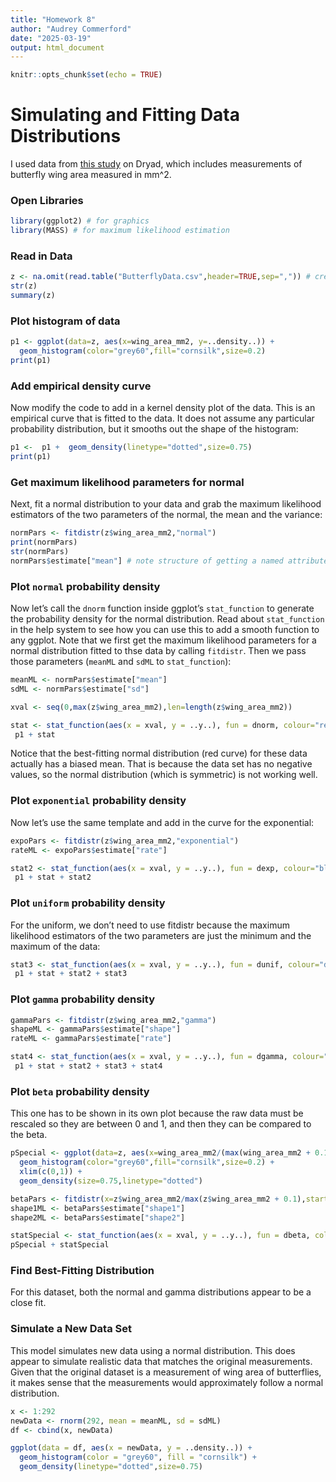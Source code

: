 ```yaml
---
title: "Homework 8"
author: "Audrey Commerford"
date: "2025-03-19"
output: html_document
---
```


```r
knitr::opts_chunk$set(echo = TRUE)
```

# Simulating and Fitting Data Distributions

I used data from [this study](https://datadryad.org/dataset/doi:10.5061/dryad.vhhmgqp2t) on Dryad, which includes measurements of butterfly wing area measured in mm^2. 

### Open Libraries

```r
library(ggplot2) # for graphics
library(MASS) # for maximum likelihood estimation
```

### Read in Data

```r
z <- na.omit(read.table("ButterflyData.csv",header=TRUE,sep=",")) # create data frame and remove NA values
str(z)
summary(z)
```

### Plot histogram of data

```r
p1 <- ggplot(data=z, aes(x=wing_area_mm2, y=..density..)) +
  geom_histogram(color="grey60",fill="cornsilk",size=0.2) 
print(p1)
```

### Add empirical density curve

Now modify the code to add in a kernel density plot of the data. This is an empirical curve that is fitted to the data. It does not assume any particular probability distribution, but it smooths out the shape of the histogram:

```r
p1 <-  p1 +  geom_density(linetype="dotted",size=0.75)
print(p1)
```

### Get maximum likelihood parameters for normal

Next, fit a normal distribution to your data and grab the maximum likelihood estimators of the two parameters of the normal, the mean and the variance:

```r
normPars <- fitdistr(z$wing_area_mm2,"normal")
print(normPars)
str(normPars)
normPars$estimate["mean"] # note structure of getting a named attribute
```

### Plot `normal` probability density

Now let’s call the `dnorm` function inside ggplot’s `stat_function` to generate the probability density for the normal distribution. Read about `stat_function` in the help system to see how you can use this to add a smooth function to any ggplot. Note that we first get the maximum likelihood parameters for a normal distribution fitted to thse data by calling `fitdistr`. Then we pass those parameters (`meanML` and `sdML` to `stat_function`):

```r
meanML <- normPars$estimate["mean"]
sdML <- normPars$estimate["sd"]

xval <- seq(0,max(z$wing_area_mm2),len=length(z$wing_area_mm2))

stat <- stat_function(aes(x = xval, y = ..y..), fun = dnorm, colour="red", n = length(z$wing_area_mm2), args = list(mean = meanML, sd = sdML))
 p1 + stat
```

Notice that the best-fitting normal distribution (red curve) for these data actually has a biased mean. That is because the data set has no negative values, so the normal distribution (which is symmetric) is not working well.

### Plot `exponential` probability density

Now let’s use the same template and add in the curve for the exponential:

```r
expoPars <- fitdistr(z$wing_area_mm2,"exponential")
rateML <- expoPars$estimate["rate"]

stat2 <- stat_function(aes(x = xval, y = ..y..), fun = dexp, colour="blue", n = length(z$wing_area_mm2), args = list(rate=rateML))
 p1 + stat + stat2
```

### Plot `uniform` probability density

For the uniform, we don’t need to use fitdistr because the maximum likelihood estimators of the two parameters are just the minimum and the maximum of the data:

```r
stat3 <- stat_function(aes(x = xval, y = ..y..), fun = dunif, colour="darkgreen", n = length(z$wing_area_mm2), args = list(min=min(z$wing_area_mm2), max=max(z$wing_area_mm2)))
 p1 + stat + stat2 + stat3
```

### Plot `gamma` probability density

```r
gammaPars <- fitdistr(z$wing_area_mm2,"gamma")
shapeML <- gammaPars$estimate["shape"]
rateML <- gammaPars$estimate["rate"]

stat4 <- stat_function(aes(x = xval, y = ..y..), fun = dgamma, colour="brown", n = length(z$wing_area_mm2), args = list(shape=shapeML, rate=rateML))
 p1 + stat + stat2 + stat3 + stat4
```

### Plot `beta` probability density

This one has to be shown in its own plot because the raw data must be rescaled so they are between 0 and 1, and then they can be compared to the beta.

```r
pSpecial <- ggplot(data=z, aes(x=wing_area_mm2/(max(wing_area_mm2 + 0.1)), y=..density..)) +
  geom_histogram(color="grey60",fill="cornsilk",size=0.2) + 
  xlim(c(0,1)) +
  geom_density(size=0.75,linetype="dotted")

betaPars <- fitdistr(x=z$wing_area_mm2/max(z$wing_area_mm2 + 0.1),start=list(shape1=1,shape2=2),"beta")
shape1ML <- betaPars$estimate["shape1"]
shape2ML <- betaPars$estimate["shape2"]

statSpecial <- stat_function(aes(x = xval, y = ..y..), fun = dbeta, colour="orchid", n = length(z$wing_area_mm2), args = list(shape1=shape1ML,shape2=shape2ML))
pSpecial + statSpecial
```

### Find Best-Fitting Distribution

For this dataset, both the normal and gamma distributions appear to be a close fit. 

### Simulate a New Data Set

This model simulates new data using a normal distribution. This does appear to simulate realistic data that matches the original measurements. Given that the original dataset is a measurement of wing area of butterflies, it makes sense that the measurements would approximately follow a normal distribution. 

```r
x <- 1:292
newData <- rnorm(292, mean = meanML, sd = sdML)
df <- cbind(x, newData)

ggplot(data = df, aes(x = newData, y = ..density..)) + 
  geom_histogram(color = "grey60", fill = "cornsilk") + 
  geom_density(linetype="dotted",size=0.75)
```

